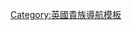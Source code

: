 {{Navbox
| name = 埃夫伯里男爵
| title = {{link-en|埃夫伯里男爵|Baron Avebury}}
| state = {{{state|autocollapse}}}
| bodyclass = hlist
| list1 =
* [[第一代埃夫伯里男爵約翰·盧伯克|第一代男爵約翰·盧伯克]]（1900年－1913年）
* {{link-en|第二代埃夫伯里男爵約翰·盧伯克|John Lubbock, 2nd Baron Avebury|第二代男爵約翰·盧伯克}}（1913年－1929年）
* {{link-en|第三代埃夫伯里男爵約翰·盧伯克|John Lubbock, 3rd Baron Avebury|第三代男爵約翰·盧伯克}}（1929年－1971年）
* [[第四代艾夫伯里男爵埃里克·盧伯克|第四代男爵埃里克·盧伯克]]（1971年－2016年）
* {{link-en|第五代埃夫伯里男爵萊爾夫·盧伯克|Lyulph Lubbock, 5th Baron Avebury|第五代男爵萊爾夫·盧伯克}}（2016年至今）
}}<noinclude>
{{collapsible option}}
[[Category:英國貴族導航模板]]
</noinclude>